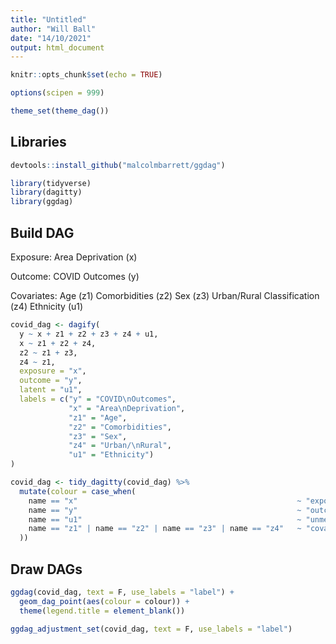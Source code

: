 ```yaml
---
title: "Untitled"
author: "Will Ball"
date: "14/10/2021"
output: html_document
---
```


```r
knitr::opts_chunk$set(echo = TRUE)

options(scipen = 999)

theme_set(theme_dag())
```


## Libraries

```r
devtools::install_github("malcolmbarrett/ggdag")

library(tidyverse)
library(dagitty)
library(ggdag)
```


## Build DAG

Exposure:
Area Deprivation (x)

Outcome:
COVID Outcomes (y)

Covariates:
Age (z1)
Comorbidities (z2)
Sex (z3)
Urban/Rural Classification (z4)
Ethnicity (u1)

```r
covid_dag <- dagify(
  y ~ x + z1 + z2 + z3 + z4 + u1,
  x ~ z1 + z2 + z4,
  z2 ~ z1 + z3,
  z4 ~ z1,
  exposure = "x",
  outcome = "y",
  latent = "u1",
  labels = c("y" = "COVID\nOutcomes",
             "x" = "Area\nDeprivation",
             "z1" = "Age",
             "z2" = "Comorbidities",
             "z3" = "Sex",
             "z4" = "Urban/\nRural",
             "u1" = "Ethnicity")
)

covid_dag <- tidy_dagitty(covid_dag) %>% 
  mutate(colour = case_when(
    name == "x"                                                 ~ "exposure",
    name == "y"                                                 ~ "outcome",
    name == "u1"                                                ~ "unmeasured",
    name == "z1" | name == "z2" | name == "z3" | name == "z4"   ~ "covariate"
  ))
```

## Draw DAGs

```r
ggdag(covid_dag, text = F, use_labels = "label") +
  geom_dag_point(aes(colour = colour)) +
  theme(legend.title = element_blank())

ggdag_adjustment_set(covid_dag, text = F, use_labels = "label")
```

